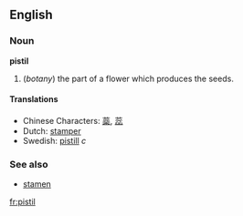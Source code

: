 ==English==
=== Noun ===
'''pistil'''

#(''botany'') the part of a flower which produces the seeds.

====Translations====
*Chinese Characters: [[蘂]], [[蕊]]
*Dutch: [[stamper]]
*Swedish: [[pistill]] ''c''

===See also===
*[[stamen]]

[[fr:pistil]]